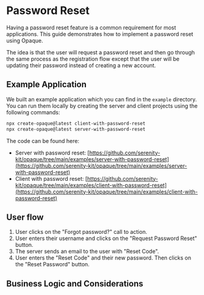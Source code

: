 # Password Reset

Having a password reset feature is a common requirement for most applications. This guide demonstrates how to implement a password reset using Opaque.

The idea is that the user will request a password reset and then go through the same process as the registration flow except that the user will be updating their password instead of creating a new account.

## Example Application

We built an example application which you can find in the `example` directory. You can run them locally by creating the server and client projects using the following commands:

```bash
npx create-opaque@latest client-with-password-reset
npx create-opaque@latest server-with-password-reset
```

The code can be found here:

- Server with password reset: [https://github.com/serenity-kit/opaque/tree/main/examples/server-with-password-reset](https://github.com/serenity-kit/opaque/tree/main/examples/server-with-password-reset)
- Client with password reset: [https://github.com/serenity-kit/opaque/tree/main/examples/client-with-password-reset](https://github.com/serenity-kit/opaque/tree/main/examples/client-with-password-reset)

## User flow

1. User clicks on the "Forgot password?" call to action.
2. User enters their username and clicks on the "Request Password Reset" button.
3. The server sends an email to the user with "Reset Code".
4. User enters the "Reset Code" and their new password. Then clicks on the "Reset Password" button.

## Business Logic and Considerations